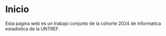 # Inicio {.unnumbered}

Esta pagina web es un trabajo conjunto de la cohorte 2024 de informatica estadistica de la UNTREF.

